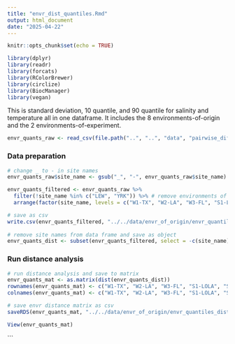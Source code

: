 ```yaml
---
title: "envr_dist_quantiles.Rmd"
output: html_document
date: "2025-04-22"
---
```


```r
knitr::opts_chunk$set(echo = TRUE)
```

```r

library(dplyr)
library(readr)
library(forcats)
library(RColorBrewer)
library(circlize)
library(BiocManager)
library(vegan)

```

This is standard deviation, 10 quantile, and 90 quantile for salinity and temperature all in one dataframe. It includes the 8 environments-of-origin and the 2 environments-of-experiment. 

```r

envr_quants_raw <- read_csv(file.path("..", "..", "data", "pairwise_differences_analyses", "H2F_envr_20250409.csv"))

```

### Data preparation

```r

# change _ to - in site names
envr_quants_raw$site_name <- gsub("_", "-", envr_quants_raw$site_name)

envr_quants_filtered <- envr_quants_raw %>% 
  filter(!site_name %in% c("LEW", "YRK")) %>% # remove environments of experiment
  arrange(factor(site_name, levels = c("W1-TX", "W2-LA", "W3-FL", "S1-LOLA", "S2-DEBY", "W4-VA", "W5-NH", "W6-ME"))) # reorder

# save as csv
write.csv(envr_quants_filtered, "../../data/envr_of_origin/envr_quantiles_summary.csv")
          
# remove site names from data frame and save as object
envr_quants_dist <- subset(envr_quants_filtered, select = -c(site_name))
```

### Run distance analysis 

```r
# run distance analysis and save to matrix
envr_quants_mat <- as.matrix(dist(envr_quants_dist))
rownames(envr_quants_mat) <- c("W1-TX", "W2-LA", "W3-FL", "S1-LOLA", "S2-DEBY", "W4-VA", "W5-NH", "W6-ME")
colnames(envr_quants_mat) <- c("W1-TX", "W2-LA", "W3-FL", "S1-LOLA", "S2-DEBY", "W4-VA", "W5-NH", "W6-ME")

# save envr distance matrix as csv
saveRDS(envr_quants_mat, "../../data/envr_of_origin/envr_quantiles_dist.rds")

View(envr_quants_mat)
```
```
